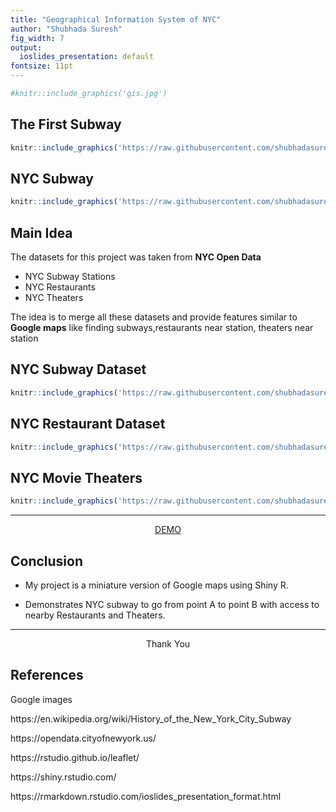 ---
title: "Geographical Information System of NYC"
author: "Shubhada Suresh"
fig_width: 7
output:
  ioslides_presentation: default
fontsize: 11pt
---


```{r echo=FALSE, dpi=120,cache=TRUE}
#knitr::include_graphics('gis.jpg')

```



## The First Subway
```{r echo=FALSE, dpi=120}
knitr::include_graphics('https://raw.githubusercontent.com/shubhadasuresh/MTA-Subway/master/First_subway.jpg')

```




## NYC Subway

```{r echo=FALSE, dpi=120,cache=TRUE}
knitr::include_graphics('https://raw.githubusercontent.com/shubhadasuresh/MTA-Subway/master/nyc.jpg')

```

## Main Idea 

The datasets for this project was taken from **NYC Open Data**

  + NYC Subway Stations
  + NYC Restaurants
  + NYC Theaters
  
  
 The idea is to merge all these datasets and provide features similar to **Google maps** like finding subways,restaurants near station, theaters near station 
 
## NYC Subway Dataset

```{r echo=FALSE}

knitr::include_graphics('https://raw.githubusercontent.com/shubhadasuresh/MTA-Subway/master/slide1.JPG')

```

## NYC Restaurant Dataset

```{r echo=FALSE}

knitr::include_graphics('https://raw.githubusercontent.com/shubhadasuresh/MTA-Subway/master/slide2.JPG')

```

## NYC Movie Theaters

```{r echo=FALSE}

knitr::include_graphics('https://raw.githubusercontent.com/shubhadasuresh/MTA-Subway/master/slide3.JPG')

```


 

---

<center> 


[DEMO](https://shubhadasuresh.shinyapps.io/wrangling_project/)

</center>


## Conclusion

* My project is a miniature version of Google maps using Shiny R.

* Demonstrates NYC subway to go from point A to point B with access to nearby Restaurants and Theaters.

---
<center> 

 Thank You

</center>

## References

Google images

https://en.wikipedia.org/wiki/History_of_the_New_York_City_Subway

https://opendata.cityofnewyork.us/

https://rstudio.github.io/leaflet/

https://shiny.rstudio.com/

https://rmarkdown.rstudio.com/ioslides_presentation_format.html


